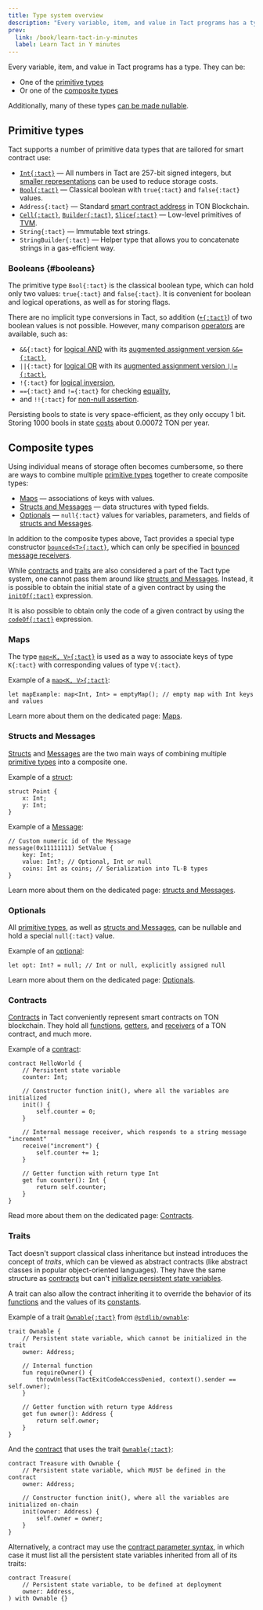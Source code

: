 ```yaml
---
title: Type system overview
description: "Every variable, item, and value in Tact programs has a type"
prev:
  link: /book/learn-tact-in-y-minutes
  label: Learn Tact in Y minutes
---
```


Every variable, item, and value in Tact programs has a type. They can be:

* One of the [primitive types](#primitive-types)
* Or one of the [composite types](#composite-types)

Additionally, many of these types [can be made nullable](#optionals).

## Primitive types

Tact supports a number of primitive data types that are tailored for smart contract use:

* [`Int{:tact}`](/book/integers) — All numbers in Tact are $257$-bit signed integers, but [smaller representations](/book/integers#serialization) can be used to reduce storage costs.
* [`Bool{:tact}`](#booleans) — Classical boolean with `true{:tact}` and `false{:tact}` values.
* `Address{:tact}` — Standard [smart contract address](https://docs.ton.org/v3/documentation/smart-contracts/addresses/address) in TON Blockchain.
* [`Cell{:tact}`](/book/cells#cells), [`Builder{:tact}`](/book/cells#builders), [`Slice{:tact}`](/book/cells#slices) — Low-level primitives of [TVM][tvm].
* `String{:tact}` — Immutable text strings.
* `StringBuilder{:tact}` — Helper type that allows you to concatenate strings in a gas-efficient way.

[tvm]: https://docs.ton.org/learn/tvm-instructions/tvm-overview

### Booleans {#booleans}

The primitive type `Bool{:tact}` is the classical boolean type, which can hold only two values: `true{:tact}` and `false{:tact}`. It is convenient for boolean and logical operations, as well as for storing flags.

There are no implicit type conversions in Tact, so addition ([`+{:tact}`](/book/operators#binary-add)) of two boolean values is not possible. However, many comparison [operators](/book/operators) are available, such as:

* `&&{:tact}` for [logical AND](/book/operators#binary-logical-and) with its [augmented assignment version `&&={:tact}`](/book/operators#augmented-assignment),
* `||{:tact}` for [logical OR](/book/operators#binary-logical-or) with its [augmented assignment version `||={:tact}`](/book/operators#augmented-assignment),
* `!{:tact}` for [logical inversion](/book/operators#unary-inverse),
* `=={:tact}` and `!={:tact}` for checking [equality](/book/operators#binary-equality),
* and `!!{:tact}` for [non-null assertion](/book/optionals).

Persisting bools to state is very space-efficient, as they only occupy 1 bit. Storing 1000 bools in state [costs](https://ton.org/docs/develop/smart-contracts/fees#how-to-calculate-fees) about $0.00072$ TON per year.

## Composite types

Using individual means of storage often becomes cumbersome, so there are ways to combine multiple [primitive types](#primitive-types) together to create composite types:

* [Maps](#maps) — associations of keys with values.
* [Structs and Messages](#structs-and-messages) — data structures with typed fields.
* [Optionals](#optionals) — `null{:tact}` values for variables, parameters, and fields of [structs and Messages](#structs-and-messages).

In addition to the composite types above, Tact provides a special type constructor [`bounced<T>{:tact}`](/book/bounced), which can only be specified in [bounced message receivers](/book/bounced).

While [contracts](#contracts) and [traits](#traits) are also considered a part of the Tact type system, one cannot pass them around like [structs and Messages](#structs-and-messages). Instead, it is possible to obtain the initial state of a given contract by using the [`initOf{:tact}`](/book/expressions#initof) expression.

It is also possible to obtain only the code of a given contract by using the [`codeOf{:tact}`](/book/expressions#codeof) expression.

### Maps

The type [`map<K, V>{:tact}`][maps] is used as a way to associate keys of type `K{:tact}` with corresponding values of type `V{:tact}`.

Example of a [`map<K, V>{:tact}`][maps]:

```tact
let mapExample: map<Int, Int> = emptyMap(); // empty map with Int keys and values
```

Learn more about them on the dedicated page: [Maps][maps].

[maps]: /book/maps

### Structs and Messages

[Structs][structs] and [Messages][messages] are the two main ways of combining multiple [primitive types](#primitive-types) into a composite one.

Example of a [struct][structs]:

```tact
struct Point {
    x: Int;
    y: Int;
}
```

Example of a [Message][messages]:

```tact
// Custom numeric id of the Message
message(0x11111111) SetValue {
    key: Int;
    value: Int?; // Optional, Int or null
    coins: Int as coins; // Serialization into TL-B types
}
```

Learn more about them on the dedicated page: [structs and Messages][s-n-m].

[s-n-m]: /book/structs-and-messages
[structs]: /book/structs-and-messages#structs
[messages]: /book/structs-and-messages#messages

### Optionals

All [primitive types](#primitive-types), as well as [structs and Messages](#structs-and-messages), can be nullable and hold a special `null{:tact}` value.

Example of an [optional][optionals]:

```tact
let opt: Int? = null; // Int or null, explicitly assigned null
```

Learn more about them on the dedicated page: [Optionals][optionals].

[optionals]: /book/optionals

### Contracts

[Contracts](/book/contracts) in Tact conveniently represent smart contracts on TON blockchain. They hold all [functions](/book/functions), [getters](/book/functions#get), and [receivers](/book/functions#receivers) of a TON contract, and much more.

Example of a [contract](/book/contracts):

```tact
contract HelloWorld {
    // Persistent state variable
    counter: Int;

    // Constructor function init(), where all the variables are initialized
    init() {
        self.counter = 0;
    }

    // Internal message receiver, which responds to a string message "increment"
    receive("increment") {
        self.counter += 1;
    }

    // Getter function with return type Int
    get fun counter(): Int {
        return self.counter;
    }
}
```

Read more about them on the dedicated page: [Contracts](/book/contracts).

### Traits

Tact doesn't support classical class inheritance but instead introduces the concept of _traits_, which can be viewed as abstract contracts (like abstract classes in popular object-oriented languages). They have the same structure as [contracts](#contracts) but can't [initialize persistent state variables](/book/contracts#init-function).

A trait can also allow the contract inheriting it to override the behavior of its [functions](/book/functions#inheritance) and the values of its [constants](/book/constants#virtual-and-abstract-constants).

Example of a trait [`Ownable{:tact}`](/ref/stdlib-ownable#ownable) from [`@stdlib/ownable`](/ref/stdlib-ownable):

```tact
trait Ownable {
    // Persistent state variable, which cannot be initialized in the trait
    owner: Address;

    // Internal function
    fun requireOwner() {
        throwUnless(TactExitCodeAccessDenied, context().sender == self.owner);
    }

    // Getter function with return type Address
    get fun owner(): Address {
        return self.owner;
    }
}
```

And the [contract](#contracts) that uses the trait [`Ownable{:tact}`](/ref/stdlib-ownable#ownable):

```tact
contract Treasure with Ownable {
    // Persistent state variable, which MUST be defined in the contract
    owner: Address;

    // Constructor function init(), where all the variables are initialized on-chain
    init(owner: Address) {
        self.owner = owner;
    }
}
```

Alternatively, a contract may use the [contract parameter syntax](/book/contracts#parameters), in which case it must list all the persistent state variables inherited from all of its traits:

```tact
contract Treasure(
    // Persistent state variable, to be defined at deployment
    owner: Address,
) with Ownable {}
```
